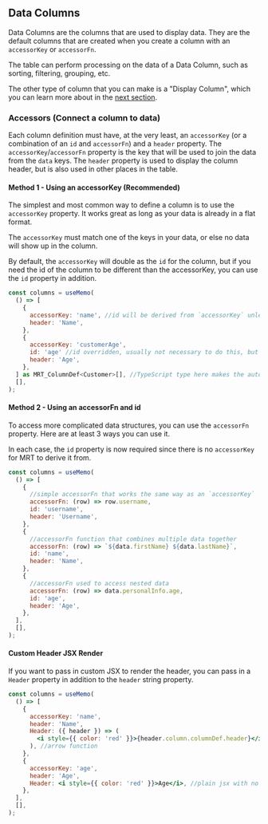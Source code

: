 
<Head>
  <title>Material React Table Docs - Data Columns</title>
  <meta
    name="description"
    content="How to create data columns in Material React Table"
  />
</Head>

## Data Columns

Data Columns are the columns that are used to display data. They are the default columns that are created when you create a column with an `accessorKey` or `accessorFn`.

The table can perform processing on the data of a Data Column, such as sorting, filtering, grouping, etc.

The other type of column that you can make is a "Display Column", which you can learn more about in the [next section](/docs/guides/display-columns).

### Accessors (Connect a column to data)

Each column definition must have, at the very least, an `accessorKey` (or a combination of an `id` and `accessorFn`) and a `header` property. The `accessorKey`/`accessorFn` property is the key that will be used to join the data from the `data` keys. The `header` property is used to display the column header, but is also used in other places in the table.

#### Method 1 - Using an accessorKey (Recommended)

The simplest and most common way to define a column is to use the `accessorKey` property. It works great as long as your data is already in a flat format.

The `accessorKey` must match one of the keys in your data, or else no data will show up in the column.

By default, the `accessorKey` will double as the `id` for the column, but if you need the id of the column to be different than the accessorKey, you can use the `id` property in addition.

```jsx
const columns = useMemo(
  () => [
    {
      accessorKey: 'name', //id will be derived from `accessorKey` unless otherwise specified (Recommended)
      header: 'Name',
    },
    {
      accessorKey: 'customerAge',
      id: 'age' //id overridden, usually not necessary to do this, but can be helpful
      header: 'Age',
    },
  ] as MRT_ColumnDef<Customer>[], //TypeScript type here makes the auto-complete work really well!
  [],
);
```

#### Method 2 - Using an accessorFn and id

To access more complicated data structures, you can use the `accessorFn` property. Here are at least 3 ways you can use it.

In each case, the `id` property is now required since there is no `accessorKey` for MRT to derive it from.

```jsx
const columns = useMemo(
  () => [
    {
      //simple accessorFn that works the same way as an `accessorKey`
      accessorFn: (row) => row.username,
      id: 'username',
      header: 'Username',
    },
    {
      //accessorFn function that combines multiple data together
      accessorFn: (row) => `${data.firstName} ${data.lastName}`,
      id: 'name',
      header: 'Name',
    },
    {
      //accessorFn used to access nested data
      accessorFn: (row) => data.personalInfo.age,
      id: 'age',
      header: 'Age',
    },
  ],
  [],
);
```

#### Custom Header JSX Render

If you want to pass in custom JSX to render the header, you can pass in a `Header` property in addition to the `header` string property.

```jsx
const columns = useMemo(
  () => [
    {
      accessorKey: 'name',
      header: 'Name',
      Header: ({ header }) => (
        <i style={{ color: 'red' }}>{header.column.columnDef.header}</i>
      ), //arrow function
    },
    {
      accessorKey: 'age',
      header: 'Age',
      Header: <i style={{ color: 'red' }}>Age</i>, //plain jsx with no function
    },
  ],
  [],
);
```
